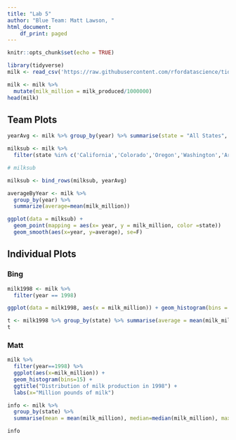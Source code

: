 ```yaml
---
title: "Lab 5"
author: "Blue Team: Matt Lawson, "
html_document:
    df_print: paged
---
```


```r
knitr::opts_chunk$set(echo = TRUE)
```

```r
library(tidyverse)
milk <- read_csv('https://raw.githubusercontent.com/rfordatascience/tidytuesday/master/data/2019/2019-01-29/state_milk_production.csv')

milk <- milk %>%
  mutate(milk_million = milk_produced/1000000)
head(milk)
```

## Team Plots
```r
yearAvg <- milk %>% group_by(year) %>% summarise(state = "All States", milk_million = mean(milk_million))

milksub <- milk %>%
  filter(state %in% c('California','Colorado','Oregon','Washington','Arizona', 'All States')) %>% select(state, year, milk_million)

# milksub

milksub <- bind_rows(milksub, yearAvg)

averageByYear <- milk %>% 
  group_by(year) %>%
  summarize(average=mean(milk_million))

ggplot(data = milksub) +
  geom_point(mapping = aes(x= year, y = milk_million, color =state))
  geom_smooth(aes(x=year, y=average), se=F)
```


## Individual Plots

### Bing
```r
milk1998 <- milk %>%
  filter(year == 1998)

ggplot(data = milk1998, aes(x = milk_million)) + geom_histogram(bins = 10) + ggtitle('Histogram of milk produced in 1970 by state')
```
```r
t <- milk1998 %>% group_by(state) %>% summarise(average = mean(milk_million), med = median(milk_produced), max = max(milk_million), low = min(milk_million)) %>% as_tibble()
t
```


### Matt

```r
milk %>%
  filter(year==1998) %>%
  ggplot(aes(x=milk_million)) +
  geom_histogram(bins=15) + 
  ggtitle("Distribution of milk production in 1998") + 
  labs(x="Million pounds of milk")
```

```r
info <- milk %>%
  group_by(state) %>%
  summarise(mean = mean(milk_million), median=median(milk_million), maximum=max(milk_million), minimum=min(milk_million))

info
```

